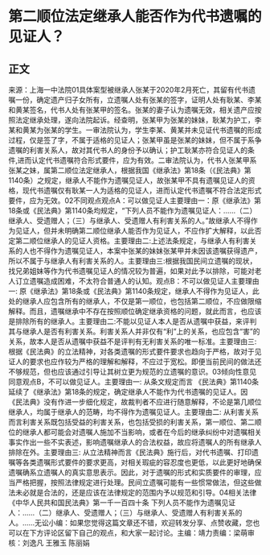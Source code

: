 # 第二顺位法定继承人能否作为代书遗嘱的见证人？
## 正文
来源：上海一中法院01具体案型被继承人张某于2020年2月死亡，其留有代书遗嘱一份，确定遗产归子女所有，立遗嘱人处有张某的签字，证明人处有耿某、李某和黄某签名，代书人处有张某甲的签名。张某的妻子认为遗嘱无效，相关遗产应按照法定继承处理，遂向法院起诉。经查明，张某甲为张某的妹妹，耿某为护工，李某和黄某为张某的学生。一审法院认为，学生李某、黄某并未见证代书遗嘱的形成过程，仅是签了字，不属于适格的见证人；张某甲虽是张某的妹妹，但不属于系争遗嘱的利害关系人，故对其代书人的身份予以确认；护工耿某亦符合见证人的条件,进而认定代书遗嘱符合形式要件，应为有效。二审法院认为，代书人张某甲系张某之妹，属第二顺位法定继承人，根据我国《继承法》第18条（《民法典》第1140条）之规定，继承人不能作为遗嘱见证人，故张某甲不具有遗嘱见证人的资格，现代书遗嘱仅有耿某一人为适格的见证人，进而认定代书遗嘱不符合法定形式要件，应为无效。02不同观点观点A：可以做见证人主要理由一：原《继承法》第18条或《民法典》第1140条均规定，“下列人员不能作为遗嘱见证人：……（二）继承人、受遗赠人；（三）与继承人、受遗赠人有利害关系的人。”故继承人不得作为见证人，但并未明确第二顺位继承人能否作为见证人，不应作扩大解释，以此否定第二顺位继承人的见证人资格。主要理由二:上述法条规定，与继承人有利害关系的人也不得作为遗嘱见证人，本案中张某的妹妹张某甲并未因该遗嘱获得遗产，所以不属于与继承人有利害关系的人。主要理由三:根据我国民间立遗嘱的现状，找兄弟姐妹等作为代书遗嘱见证人的情况较为普遍，如果对此予以排除，可能对老人订立遗嘱造成困难，不太符合普通人的认知。观点B：不可以做见证人主要理由一: 原《继承法》第18条或《民法典》第1140条规定，继承人不得作为见证人，此处的继承人应包含所有的继承人，不仅是第一顺位，也包括第二顺位，不应做限缩解释。而且，遗嘱继承中不存在按照顺位确定继承资格的问题，就此而言，也应该是排除所有的继承人。主要理由二:不能以见证人本人是否从遗嘱中获益，来评判其与继承人是否有利害关系。利害关系人并非仅有“利”上的关系，也应包含“害”的关系，故本人是否从遗嘱中获益不是评判有无利害关系的唯一标准。主要理由三:根据《民法典》的立法精神，对各类遗嘱的形式要件要求也趋向于严格，故对于见证人的要求也应作较为严格的理解和解释，不应过于宽松。即便当前民间的做法还不够规范，但也应该通过引导让其树立更为规范的立遗嘱的意识。03倾向性意见同意观点B，不可以做见证人。主要理由一: 从条文规定而言 《民法典》第1140条延续了《继承法》第18条的规定，确定继承人不能作为代书遗嘱的见证人。因《民法典》没有作进一步细化规定，故裁判者不应进行随意解释，不论是第几顺位继承人，均属于继承人的范畴，均不得作为遗嘱见证人。主要理由二: 从利害关系而言利害关系既包括受益的利害关系，也包括受损的利害关系，第一顺位、第二顺位的继承人都可能会对遗嘱人施加不当影响，或者在今后的继承纠纷中对遗嘱相关事实作出一些不实表述，影响遗嘱继承人的合法权益，故应将遗嘱人的所有继承人排除在外。主要理由三: 从立法精神而言《民法典》施行后，对代书遗嘱、打印遗嘱等各类遗嘱形式要件的要求更高，对相关瑕疵的容忍度也更低，以此更好地确保遗嘱确系立遗嘱人的真实意思表示。因此，对于遗嘱的形式和实质要件的审理，应当严格把握，按照法律规定进行处理。民间立遗嘱可能有一些惯常做法，但这些做法未必就是合法的，还是应该在法律规定的范围内予以规范和引导。04相关法律《中华人民共和国民法典》第一千一百四十条 下列人员不能作为遗嘱见证人：……（二）继承人、受遗赠人；（三）与继承人、受遗赠人有利害关系的人。……无讼小编：如果您觉得这篇文章还不错，欢迎转发分享、点赞收藏，您也可以在下方评论区留下自己的观点，和大家一起讨论。主编：靖力责编：梁萌审核：刘逸凡 王雅玉 陈丽娟